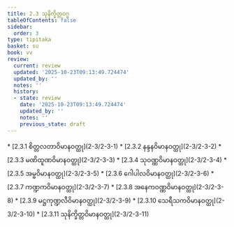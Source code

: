 ```yaml
---
title: 2.3 သုနိက္ခိတ္တဝဂ္ဂ
tableOfContents: false
sidebar:
  order: 3
type: tipitaka
basket: su
book: vv
review:
  current: review
  updated: '2025-10-23T09:13:49.724474'
  updated_by: ''
  notes: ''
  history:
  - state: review
    date: '2025-10-23T09:13:49.724474'
    updated_by: ''
    notes: ''
    previous_state: draft
---
```



<ReviewStatus review={frontmatter.review} showDetails={true} />

<HypothesisAnnotation frontmatter={frontmatter} />

<DynamicBreadcrumb />



<TableOfContents book="vv" section="2.3">
* [2.3.1 စိတ္တလတာဝိမာနဝတ္ထု](2-3/2-3-1)
* [2.3.2 နန္ဒနဝိမာနဝတ္ထု](2-3/2-3-2)
* [2.3.3 မဏိထူဏဝိမာနဝတ္ထု](2-3/2-3-3)
* [2.3.4 သုဝဏ္ဏဝိမာနဝတ္ထု](2-3/2-3-4)
* [2.3.5 အမ္ဗဝိမာနဝတ္ထု](2-3/2-3-5)
* [2.3.6 ဂေါပါလဝိမာနဝတ္ထု](2-3/2-3-6)
* [2.3.7 ကဏ္ဍကဝိမာနဝတ္ထု](2-3/2-3-7)
* [2.3.8 အနေကဝဏ္ဏဝိမာနဝတ္ထု](2-3/2-3-8)
* [2.3.9 မဋ္ဌကုဏ္ဍလီဝိမာနဝတ္ထု](2-3/2-3-9)
* [2.3.10 သေရီသကဝိမာနဝတ္ထု](2-3/2-3-10)
* [2.3.11 သုနိက္ခိတ္တဝိမာနဝတ္ထု](2-3/2-3-11)
</TableOfContents>